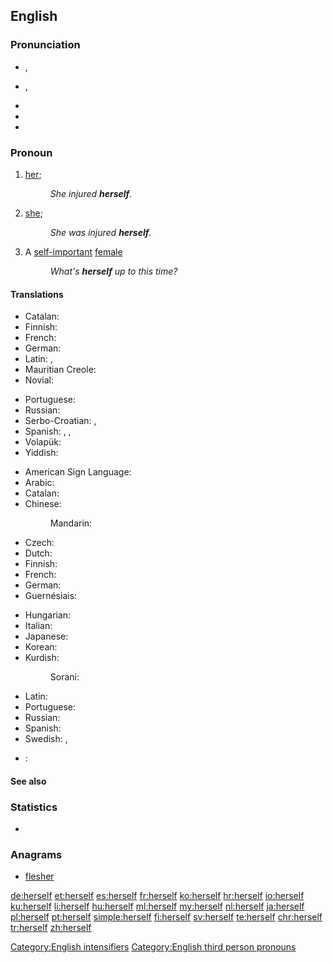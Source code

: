 ==English==

===Pronunciation===
* {{a|RP}} {{IPA|/hɜːˈsɛlf/}}, {{X-SAMPA|/h3:"sElf/}}
* {{a|GenAm}} {{IPA|/hɝˈsɛlf/}}, {{X-SAMPA|/h3`s"Elf/}}
* {{audio|en-us-herself.ogg|Audio (US)}}
* {{rhymes|ɛlf}}
* {{hyphenation|her|self}}

===Pronoun===
{{en-pron|desc=the third person singular, feminine, personal pronoun|the reflexive form of|she|masculine|himself|neuter|itself|gender-irrelevant|xyrself|plural|themselves}}

# {{context|reflexive|lang=en}} [[her]]; {{non-gloss definition|the female object of a verb or preposition that also appears as the subject}}
#: ''She injured '''herself'''.''
# {{context|emphatic|lang=en}} [[she]]; {{non-gloss definition|an intensive repetition of the female subject, often used to indicate the exclusiveness of that person as the only satisfier of the predicate}}
#: ''She was injured '''herself'''.''
# {{context|slang|lang=en}} A [[self-important]] [[female]]
#: ''What's '''herself''' up to this time?''

====Translations====
{{trans-top|(reflexive object) her}}
* Catalan: {{t+|ca|es}}
* Finnish: {{t+|fi|itsensä}}
* French: {{t+|fr|elle-même|f}}
* German: {{t+|de|sich}}
* Latin: {{t+|la|ipse}}, {{t-|la|ipsa}}
* Mauritian Creole: {{tø|mfe|limem}}
* Novial: {{tø|nov|se}}
{{trans-mid}}
* Portuguese: {{t-|pt|a si próprio}}
* Russian: {{t+|ru|себя|tr=sebjá}}
* Serbo-Croatian: {{t-|sh|sebe}}, {{t-|sh|себе}}
* Spanish: {{t+|es|se}}, {{t-|es|ella misma}}, {{t-|es|sí misma}}
* Volapük: {{t-|vo|oki}}
* Yiddish: {{t-|yi|זיך|tr=zikh|sc=Hebr}}
{{trans-bottom}}

{{trans-top|(as intensifier) she}}
* American Sign Language: {{tø|ase|A@Chesthigh SmallFrontandback}}
* Arabic: {{t-|ar|نفسها|tr=nafsúha|sc=Arab}}
* Catalan: {{t-|ca|mateix|alt=mateixa}}
* Chinese:
*: Mandarin: {{t|cmn|她自己|tr=tā zìjǐ|sc=Hans}}
* Czech: {{t+|cs|jí}}
* Dutch: {{t+|nl|zijzelf}}
* Finnish: {{t|fi|[[hän]] ... [[itse]]}}
* French: {{t+|fr|elle-même}}
* German: {{t-|de|sie selbst}}
* Guernésiais: {{tø|roa-grn|ielle-mesme}}
{{trans-mid}}
* Hungarian: {{t+|hu|maga}}
* Italian: {{t-|it|lei stessa}}
* Japanese: {{t-|ja|彼女自身|tr=かのじょじゃしん, kanojo-jishin|sc=Jpan}}
* Korean: {{t-|ko|그 여자 자신|tr=geu yeoja jasin|sc=Kore}}
* Kurdish:
*: Sorani: {{t-|ku|خۆی|tr=xoi|sc=ku-Arab}}
* Latin: {{t-|la|ipsa}}
* Portuguese: {{t+|pt|ela mesma}}
* Russian: {{t+|ru|сама|tr=samá}}
* Spanish: {{t-|es|ella misma}}
* Swedish: {{t+|sv|sig}}, {{t-|sv|sig själv}}
{{trans-bottom}}

{{checktrans-top}}
* {{ttbc|ia}}: {{t|ia|ipse}}
{{trans-mid}}
{{trans-bottom}}

====See also====
{{English personal pronouns}}

===Statistics===
* {{rank|passed|true|friend|293|herself|year|dear|high}}

===Anagrams===
* [[flesher#English|flesher]]

[[Category:English intensifiers]]
[[Category:English third person pronouns]]

[[de:herself]]
[[et:herself]]
[[es:herself]]
[[fr:herself]]
[[ko:herself]]
[[hr:herself]]
[[io:herself]]
[[ku:herself]]
[[li:herself]]
[[hu:herself]]
[[ml:herself]]
[[my:herself]]
[[nl:herself]]
[[ja:herself]]
[[pl:herself]]
[[pt:herself]]
[[simple:herself]]
[[fi:herself]]
[[sv:herself]]
[[te:herself]]
[[chr:herself]]
[[tr:herself]]
[[zh:herself]]